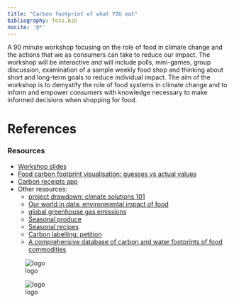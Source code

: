 ```yaml
---
title: "Carbon footprint of what YOU eat"
bibliography: foss.bib
nocite: '@*'
---
```

<link rel="stylesheet" href="style.css">
<div id="top">

<div id="desc">
A 90 minute workshop focusing on the role of food in climate change and the actions that we as consumers can take to reduce our impact. The workshop will be interactive and will include polls, mini-games, group discussion, examination of a sample weekly food shop and thinking about short and long-term goals to reduce individual impact. The aim of the workshop is to demystify the role of food systems in climate change and to inform and empower consumers with knowledge necessary to make informed decisions when shopping for food.

# References
<div id="refs"> </div>
</div>

<div id="list">
### Resources
- <a class="link-foss" href="https://presenter.ahaslides.com/share/carbon-footprint-of-what-you-eat-1633969225439-5llkplf051"> Workshop slides </a>
- <a class="link-foss" href="images/CF_quiz.html"> Food carbon footprint visualisation: guesses vs actual values </a>
- <a class="link-foss" href="https://carbon-recpt.herokuapp.com/"> Carbon receipts app </a>
- <div class="link-foss"> Other resources:</div>
    - <a class="link-foss" href="https://www.drawdown.org/climate-solutions-101/">
      project drawdown: climate solutions 101 </a>
    - <a class="link-foss" href="https://ourworldindata.org/environmental-impacts-of-food">
      Our world in data: environmental impact of food </a>
    - <a class="link-foss" href = "https://www.epa.gov/ghgemissions/global-greenhouse-gas-emissions-data">
    global greenhouse gas emissions </a>
    - <a class="link-foss" href=" https://www.bbcgoodfood.com/seasonal-calendar">Seasonal produce </a>
    - <a class="link-foss" href="https://www.bbcgoodfood.com/recipes/collection/autumn-recipes"> Seasonal recipes </a>
    - <a class="link-foss" href=" https://petition.parliament.uk/petitions/600253/sponsors/new?token=WRejkKz_9fK8UxIXz6pT"> Carbon labelling: petition </a>
    - <a class="link-foss" href="https://figshare.com/articles/dataset/SU-EATABLE_LIFE_a_comprehensive_database_of_carbon_and_water_footprints_of_food_commodities/13271111 "> A comprehensive database of carbon and water footprints of food commodities  </a>


    
   

</div>
</div>
  
  
<div class="logos_bottom">
<div class="logo"> ![logo](images/FOSS_title.png) </div>
<div class="logo"> ![logo](images/ESRC_FOSS.jpg) </div>

</div>


